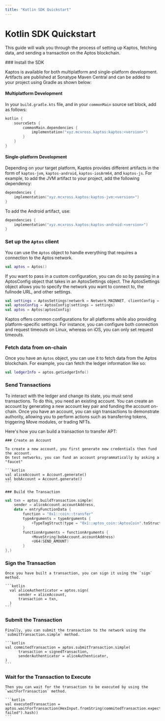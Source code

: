 ```yaml
---
title: "Kotlin SDK Quickstart"
---
```



# Kotlin SDK Quickstart

This guide will walk you through the process of setting up Kaptos,
fetching data, and sending a transaction on the Aptos blockchain.

<Steps>
### Install the SDK

Kaptos is available for both multiplatform and single-platform development.
Artifacts are published at Sonatype Maven Central and can be added to your
project using Gradle as shown below:

#### Multiplatform Development
In your `build.gradle.kts` file, and in your `commonMain` source set block, add as follows:
```kotlin
kotlin {
    sourceSets {
        commonMain.dependencies {
            implementation("xyz.mcxross.kaptos:kaptos:<version>")
        }
    }
}
```

#### Single-platform Development

Depending on your target platform, Kaptos provides different artifacts in the
form of `kaptos-jvm`, `kaptos-android`, `kaptos-iosArm64`, and `kaptos-js`.
For example, to add the JVM artifact to your project, add the following dependency:
```kotlin
dependencies {
    implementation("xyz.mcxross.kaptos:kaptos-jvm:<version>")
}
```

To add the Android artifact, use:
```kotlin
dependencies {
    implementation("xyz.mcxross.kaptos:kaptos-android:<version>")
}
```


### Set up the `Aptos` client

You can use the `Aptos` object to handle everything that requires a connection
to the Aptos network.

```kotlin
val aptos = Aptos()
```
If you want to pass in a custom configuration, you can do so by passing in a
AptosConfig object that takes in an AptosSettings object. The AptosSettings object
allows you to specify the network you want to connect to, the fullnode URL, and
other settings.

```kotlin
val settings = AptosSettings(network = Network.MAINNET, clientConfig = ClientConfig(maxRetries = 10))
val aptosConfig = AptosConfig(settings = settings)
val aptos = Aptos(aptosConfig)
```

<Callout type="info" emoji="ℹ️">
    Kaptos offers common configurations for all platforms while also providing
    platform-specific settings. For instance, you can configure both connection
    and request timeouts on Linux, whereas on iOS, you can only set request timeouts.
</Callout>

### Fetch data from on-chain
  Once you have an `Aptos` object, you can use it to fetch data from the Aptos blockchain.
  For example, you can fetch the ledger information like so:

  ```kotlin
  val ledgerInfo = aptos.getLedgerInfo()
  ```
### Send Transactions
  To interact with the ledger and change its state, you must send transactions.
  To do this, you need an existing account. You can create an account by
  generating a new account key pair and funding the account on-chain.
  Once you have an account, you can sign transactions to demonstrate authority,
  allowing you to perform actions such as transferring tokens, triggering Move
  modules, or trading NFTs.

  Here's how you can build a transaction to transfer APT:

  <Steps>

    ### Create an Account

    To create a new account, you first generate new credentials then fund the account.
    On test networks, you can fund an account programmatically by asking a "faucet"

    ```kotlin
    val aliceAccount = Account.generate()
    val bobAccount = Account.generate()
    ```

    ### Build the Transaction

  ```kotlin
  val txn = aptos.buildTransaction.simple(
      sender = aliceAccount.accountAddress,
      data = entryFunctionData {
          function = "0x1::coin::transfer"
          typeArguments = typeArguments {
              +TypeTagStruct(type = "0x1::aptos_coin::AptosCoin".toStructTag())
          }
          functionArguments = functionArguments {
              +MoveString(bobAccount.accountAddress)
              +U64(SEND_AMOUNT)
          }
  },)
  ```

  ### Sign the Transaction
    Once you have built a transaction, you can sign it using the `sign` method.

    ```kotlin
      val aliceAuthenticator = aptos.sign(
          sender = aliceAccount,
          transaction = txn,
      )
    ```

  ### Submit the Transaction
    Finally, you can submit the transaction to the network using the `submitTransaction.simple` method.

    ```kotlin
    val commitedTransaction = aptos.submitTransaction.simple(
          transaction = signedTransaction,
          senderAuthenticator = aliceAuthenticator,
    )
    ```

  ### Wait for the Transaction to Execute
    Then you can wait for the transaction to be executed by using the `waitForTransaction` method.

    ```kotlin
    val executedTransaction = aptos.waitForTransaction(HexInput.fromString(commitedTransaction.expect("Transaction failed").hash))
    ```
  </Steps>
</Steps>

